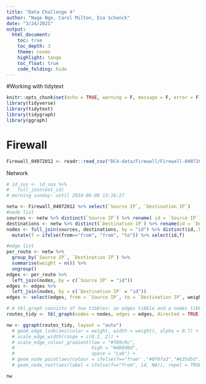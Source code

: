 ```yaml
---
title: "Data Challenge 4"
author: "Nage Ngo, Carol Milton, Esa Schenck"
date: "3/24/2021"
output:   
  html_document:
    toc: true
    toc_depth: 3
    theme: cosmo
    highlight: tango
    toc_float: true
    code_folding: hide
---
```


#Working with tidytext

```r
knitr::opts_chunk$set(echo = TRUE, warning = F, message = F, error = F)
library(tidyverse)
library(tidytext)
library(tidygraph)
library(ggraph)
```

# Firewall 

```r
Firewall_04072012 <- readr::read_csv("DC4-data/Firewall/Firewall-04072012.csv")
```

Network 

```r
# id_sus <- id_sus %>%
#   full_join(ext_id)
# morning sunday: until 2014-06-08 13:16:27	

netw <- Firewall_04072012 %>% select(`Source IP`, `Destination IP`)
#node list
sources <- netw %>% distinct(`Source IP`) %>% rename( id = `Source IP`) %>% mutate(from = "from")
destinations <- netw %>% distinct(`Destination IP`) %>% rename(id = `Destination IP`)
nodes <- full_join(sources, destinations, by = "id") %>% distinct(id,.keep_all=T) %>% 
  mutate(f = ifelse(from=="from", "from", "to")) %>% select(id,f)

#edge list
per_route <- netw %>%  
  group_by(`Source IP`, `Destination IP`) %>%
  summarise(weight = n()) %>% 
  ungroup()
edges <- per_route %>% 
  left_join(nodes, by = c(`Source IP` = "id"))
edges <- edges %>% 
  left_join(nodes, by = c(`Destination IP` = "id"))
edges <- select(edges, from = `Source IP`, to = `Destination IP`, weight)
```

```r
# A tbl_graph consists of two tibbles: an edges tibble and a nodes tibble
routes_tidy <- tbl_graph(nodes = nodes, edges = edges, directed = TRUE) 

nw <- ggraph(routes_tidy, layout = "auto") 
  # geom_edge_link(aes(color = weight, width = weight), alpha = 0.7) + 
  # scale_edge_width(range = c(0.2, 2)) +
  # scale_edge_colour_gradient(low = "#f09c9c",
  #                            high = "#d60d0d",
  #                            space = "Lab") +
  # geom_node_point(aes(colour = ifelse(f=="from" ,"#0f0fa3","#635d5d")), show.legend = FALSE) + theme_graph()+
  # geom_node_text(aes(label = ifelse(f=="from", id, NA)), repel = TRUE) 

nw
```
